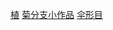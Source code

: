 {{hiddencat}}
{{Stub Category|article=[[傘形目|傘形目]]|newstub=Apiales-stub|category=傘形目}}

[[Category:小作品类别|植]]
[[Category:菊分支小作品|]]
[[Category:伞形目|]]